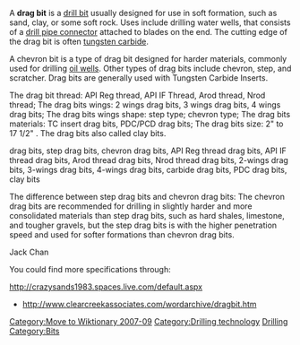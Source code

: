 {{en-noun}}[[Category:Move to Wiktionary 2007-09]]
A '''drag bit''' is a [[drill bit]] usually designed for use in soft formation, such as sand, clay, or some soft rock. Uses include drilling water wells, that consists of a [[drill pipe connector]] attached to blades on the end.  The cutting edge of the drag bit is often [[tungsten carbide]].  

A chevron bit is a type of drag bit designed for harder materials, commonly used for drilling [[oil well]]s.  Other types of drag bits include chevron, step, and scratcher.  Drag bits are generally used with Tungsten Carbide Inserts.

The drag bit thread: API Reg thread, API IF Thread, Arod thread, Nrod thread;
The drag bits wings: 2 wings drag bits, 3 wings drag bits, 4 wings drag bits;
The drag bits wings shape: step type; chevron type;
The drag bits materials: TC insert drag bits, PDC/PCD drag bits;
The drag bits size: 2" to 17 1/2" .
The drag bits also called clay bits.

drag bits, step drag bits, chevron drag bits, API Reg thread drag bits, API IF thread drag bits, Arod thread drag bits, Nrod thread drag bits, 2-wings drag bits, 3-wings drag bits, 4-wings drag bits, carbide drag bits, PDC drag bits, clay bits

The difference between step drag bits and chevron drag bits:
The chevron drag bits are recommended for drilling in slightly harder and more consolidated materials than step drag bits, such as hard shales, limestone, and tougher gravels, but the step drag bits is with the higher penetration speed and used for softer formations than chevron drag bits.

Jack Chan

You could find more specifications through: 

http://crazysands1983.spaces.live.com/default.aspx
*http://www.clearcreekassociates.com/wordarchive/dragbit.htm

[[Category:Drilling technology]]
[[Category:Water wells|Drilling]]
[[Category:Bits]]